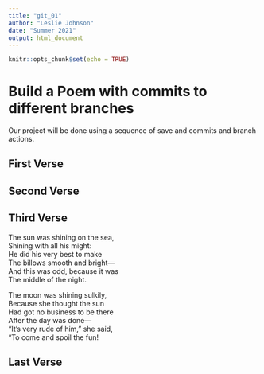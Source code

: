 ```yaml
---
title: "git_01"
author: "Leslie Johnson"
date: "Summer 2021"
output: html_document
---
```


```r
knitr::opts_chunk$set(echo = TRUE)
```
# Build a Poem with commits to different branches
Our project will be done using a sequence of save and commits and branch actions.
<!-- Do not modify or change any text in "!--" bracketed areas such as this --- these are instructions to
you, if you change any of this the git program will notice it and compromise your git merging strategy !-->

## First Verse 
<!--Put the first five lines of a poem by Lewis Carrol in this section!-->

## Second Verse
<!--Put the first five lines of a poem by Robert Frost here!-->

## Third Verse
<!--Put the first two verses of The Walrus and the Carpenter here!-->

The sun was shining on the sea,                  
Shining with all his might:                  
He did his very best to make                  
The billows smooth and bright—                  
And this was odd, because it was                  
The middle of the night.                  

The moon was shining sulkily,                
Because she thought the sun                
Had got no business to be there                
After the day was done—                
“It’s very rude of him,” she said,                
“To come and spoil the fun!                

## Last Verse
<!--Put a short poem of your choice 8-20 lines,here!-->
